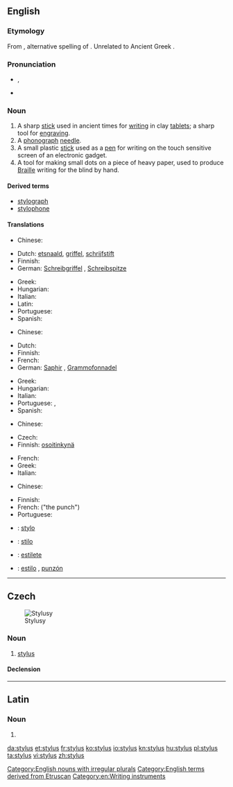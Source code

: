 ==English==
{{wikipedia}}

===Etymology===
From {{etyl|la|en}} {{term|stylus|lang=la}}, alternative spelling of {{term|stilus|lang=la}}.  Unrelated to Ancient Greek {{term|στῦλος||pillar|tr=stulos|lang=grc|sc=polytonic}}.

===Pronunciation===
* {{a|UK|US}} {{IPA|/ˈstaɪl.əs/}}, {{X-SAMPA|/"staIk.@s/}}
* {{rhymes|aɪləs}}

===Noun===
{{en-noun|pl=styli|pl2=styluses}}

# A sharp [[stick]] used in ancient times for [[writing]] in clay [[tablet]]s; a sharp tool for [[engraving]].
# A [[phonograph]] [[needle]].
# A small plastic [[stick]] used as a [[pen]] for writing on the touch sensitive screen of an electronic gadget.
# A tool for making small dots on a piece of heavy paper, used to produce [[Braille]] writing for the blind by hand.

====Derived terms====
* [[stylograph]]
* [[stylophone]]

====Translations====
{{trans-top|tool for writing on clay tablets}}
* Chinese:
*: {{trreq|zh}}
* Dutch: [[etsnaald]], [[griffel]], [[schrijfstift]]
* Finnish: {{t-|fi|stilus}}
* German: [[Schreibgriffel]] {{m}}, [[Schreibspitze]] {{f}}
{{trans-mid}}
* Greek: {{t+|el|γραφίδα|f|tr=γrafída}}
* Hungarian: {{t|hu|íróvessző}}
* Italian: {{t-|it|stilo|m}}
* Latin: {{t-|la|stilus|m}}
* Portuguese: {{t+|pt|estilo|f}}
* Spanish: {{t+|es|estilo|m}}
{{trans-bottom}}

{{trans-top|phonograph needle}}
* Chinese:
*: {{trreq|zh}}
* Dutch: {{t+|nl|naald}}
* Finnish: {{t+|fi|neula}}
* French: {{t+|fr|saphir|m}}
* German: [[Saphir]] {{m}}, [[Grammofonnadel]] {{f}}
{{trans-mid}}
* Greek: {{t+|el|βελόνα|f|tr=velóna}}
* Hungarian: {{t|hu|gramofontű}}
* Italian: {{t-|it|puntina|f}}
* Portuguese: {{t+|pt|safira|f}}, {{t+|pt|agulha|f}}
* Spanish: {{t+|es|aguja|f}}
{{trans-bottom}}

{{trans-top|pen for writing on touch-sensitive screen}}
* Chinese:
*: {{trreq|zh}}
* Czech: {{t|cs|stylus|m}}
* Finnish: [[osoitinkynä]]
{{trans-mid}}
* French: {{t+|fr|stylet|m}}
* Greek: {{t-|el|στυλός|m|tr=stilós}}
* Italian: {{t-|it|stilo|m}}
{{trans-bottom}}

{{trans-top|tool for writing Braille}}
* Chinese:
*: {{trreq|zh}}
{{trans-mid}}
* Finnish: {{t-|fi|kirjoitusnaskali}}
* French: {{t+|fr|poinçon|m}} ("the punch")
* Portuguese: {{t+|pt|punção|m}}
{{trans-bottom}}

{{checktrans-top}}
* {{ttbc|fr}}: [[stylo]] {{m}}
* {{ttbc|ia}}: [[stilo]]
{{trans-mid}}
* {{ttbc|pt}}: [[estilete]] {{m}}
* {{ttbc|es}}: [[estilo]] {{m}}, [[punzón]] {{m}}
{{trans-bottom}}

[[Category:English nouns with irregular plurals]]
[[Category:English terms derived from Etruscan]]
[[Category:en:Writing instruments]]

----

==Czech==
[[File:Styluses.JPG|thumb|Stylusy]]

===Noun===
{{cs-noun|g=m}}

# [[#English|stylus]] {{gloss|small plastic stick used as a pen for writing on the touch sensitive screen of an electronic gadget}}

====Declension====
{{cs-decl-noun-auto|mi|styl|u|s}}

----

==Latin==

===Noun===
{{la-noun|stylus|styli|stylī|m|second}}

# {{alternative form of|stilus|lang=la}}

[[da:stylus]]
[[et:stylus]]
[[fr:stylus]]
[[ko:stylus]]
[[io:stylus]]
[[kn:stylus]]
[[hu:stylus]]
[[pl:stylus]]
[[ta:stylus]]
[[vi:stylus]]
[[zh:stylus]]